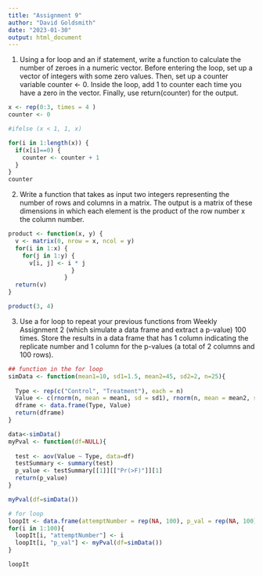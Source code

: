 ```yaml
---
title: "Assignment 9"
author: "David Goldsmith"
date: "2023-01-30"
output: html_document
---
```


1. Using a for loop and an if statement, write a function to calculate the number of zeroes in a numeric vector. Before entering the loop, set up a vector of integers with some zero values. Then, set up a counter variable counter <- 0. Inside the loop, add 1 to counter each time you have a zero in the vector. Finally, use return(counter) for the output.

```r
x <- rep(0:3, times = 4 )
counter <- 0

#ifelse (x < 1, 1, x)

for(i in 1:length(x)) {
  if(x[i]==0) {
    counter <- counter + 1
  }
}
counter
```

2. Write a function that takes as input two integers representing the number of rows and columns in a matrix. The output is a matrix of these dimensions in which each element is the product of the row number x the column number.

```r
product <- function(x, y) {
  v <- matrix(0, nrow = x, ncol = y)
  for(i in 1:x) {
    for(j in 1:y) {
      v[i, j] <- i * j
                  }
                }
  return(v)
}

product(3, 4)

```


3. Use a for loop to repeat your previous functions from Weekly Assignment 2 (which simulate a data frame and extract a p-value) 100 times. Store the results in a data frame that has 1 column indicating the replicate number and 1 column for the p-values (a total of 2 columns and 100 rows).

```r
## function in the for loop
simData <- function(mean1=10, sd1=1.5, mean2=45, sd2=2, n=25){
  
  Type <- rep(c("Control", "Treatment"), each = n)
  Value <- c(rnorm(n, mean = mean1, sd = sd1), rnorm(n, mean = mean2, sd = sd2))
  dframe <- data.frame(Type, Value)
  return(dframe)
}

data<-simData()
myPval <- function(df=NULL){
  
  test <- aov(Value ~ Type, data=df)
  testSummary <- summary(test)
  p_value <- testSummary[[1]][["Pr(>F)"]][1]
  return(p_value)
}

myPval(df=simData())

# for loop
loopIt <- data.frame(attemptNumber = rep(NA, 100), p_val = rep(NA, 100))
for(i in 1:100){
  loopIt[i, "attemptNumber"] <- i
  loopIt[i, "p_val"] <- myPval(df=simData())
}

loopIt

```

